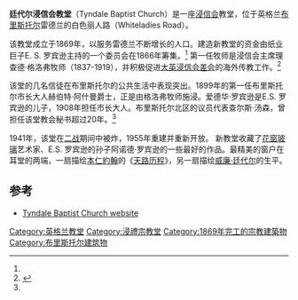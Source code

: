 {{Infobox Historic building
|image=Bristol MMB N8 Tyndale Baptist Church.jpg
|name=廷代尔浸信会
|location_town=[[布里斯托尔|布里斯托尔]]
|location_country=英格兰
|completion_date=1869年
|map_type=Bristol
|coordinates = {{coord|51.46547|-2.61009|display=inline,title}}
}}
'''廷代尔浸信会教堂'''（Tyndale Baptist Church）是一座[[浸信会|浸信会]]教堂，位于英格兰[[布里斯托尔|布里斯托尔]]雷德兰的白色丽人路（Whiteladies Road）。

该教堂成立于1869年，以服务雷德兰不断增长的人口。建造新教堂的资金由纸业巨子E. S. 罗宾逊主持的一个委员会在1866年筹集。<ref name="Roberts" /> 第一任牧师是浸信会主席理查德·格洛弗牧师（1837-1919），并积极促进[[大英浸信会|大英浸信会]][[差会|差会]]的海外传教工作。<ref name=Roberts>{{cite web|url=https://biblicalstudies.org.uk/pdf/bq/35-3_108.pdf|title=Mission: Home and Overseas.  Richard Glover of Bristol|date=1992|author=David T Roberts|work=The Baptist Quarterly|accessdate=2017年11月25日|archive-date=2022年2月7日|archive-url=https://web.archive.org/web/20220207175613/https://biblicalstudies.org.uk/pdf/bq/35-3_108.pdf}}</ref> 

该堂的几名信徒在布里斯托尔的公共生活中表现突出。1899年的第一任布里斯托尔市长大人赫伯特·阿什曼爵士，正是由格洛弗牧师施浸。爱德华·罗宾逊是E.S. 罗宾逊的儿子，1908年担任市长大人。布里斯托尔北区的议员代表查尔斯·汤森，曾担任该堂教会秘书超过20年。<ref name="Roberts" />

1941年，该堂在[[二战|二战]]期间中被炸，1955年重建并重新开放。 新教堂收藏了[[花窗玻璃|花窗玻璃]]艺术家、E.S. 罗宾逊的孙子阿诺德·罗宾逊的一些最好的作品。最精美的窗户在耳堂的两端，一扇描绘[[本仁約翰|本仁約翰]]的《[[天路历程|天路历程]]》，另一扇描绘[[威廉·廷代尔|威廉·廷代尔]]的生平。

==参考==
{{Reflist}}
*[http://www.tyndalebaptist.co.uk/ Tyndale Baptist Church website] {{Wayback|url=http://www.tyndalebaptist.co.uk/ |date=20220323230928 }}
{{布里斯托尔}}
[[Category:英格兰教堂|Category:英格兰教堂]]
[[Category:浸禮宗教堂|Category:浸禮宗教堂]]
[[Category:1869年完工的宗教建築物|Category:1869年完工的宗教建築物]]
[[Category:布里斯托尔建筑物|Category:布里斯托尔建筑物]]